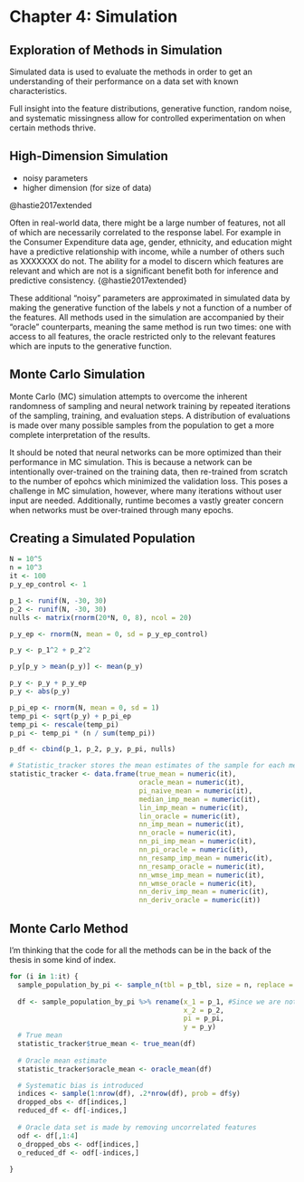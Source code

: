 # Chapter 4: Simulation

## Exploration of Methods in Simulation

Simulated data is used to evaluate the methods in order to get an understanding of their performance on a data set with known characteristics.

Full insight into the feature distributions, generative function, random noise, and systematic missingness allow for controlled experimentation on when certain methods thrive.

## High-Dimension Simulation
- noisy parameters
- higher dimension (for size of data)

@hastie2017extended

Often in real-world data, there might be a large number of features, not all of which are necessarily correlated to the response label. For example in the Consumer Expenditure data age, gender, ethnicity, and education might have a predictive relationship with income, while a number of others such as XXXXXXX do not. The ability for a model to discern which features are relevant and which are not is a significant benefit both for inference and predictive consistency. {@hastie2017extended} 
 
These additional "noisy" parameters are approximated in simulated data by making the generative function of the labels $y$ not a function of a number of the features. All methods used in the simulation are accompanied by their "oracle" counterparts, meaning the same method is run two times: one with access to all features, the oracle restricted only to the relevant features which are inputs to the generative function.

## Monte Carlo Simulation
Monte Carlo (MC) simulation attempts to overcome the inherent randomness of sampling and neural network training by repeated iterations of the sampling, training, and evaluation steps. A distribution of evaluations is made over many possible samples from the population to get a more complete interpretation of the results.

It should be noted that neural networks can be more optimized than their performance in MC simulation. This is because a network can be intentionally over-trained on the training data, then re-trained from scratch to the number of epohcs which minimized the validation loss. This poses a challenge in MC simulation, however, where many iterations without user input are needed. Additionally, runtime becomes a vastly greater concern when networks must be over-trained through many epochs.

## Creating a Simulated Population

```{r sim_population, echo = TRUE, warning = FALSE, cache = TRUE}
N = 10^5
n = 10^3
it <- 100
p_y_ep_control <- 1

p_1 <- runif(N, -30, 30)
p_2 <- runif(N, -30, 30)
nulls <- matrix(rnorm(20*N, 0, 8), ncol = 20)

p_y_ep <- rnorm(N, mean = 0, sd = p_y_ep_control)

p_y <- p_1^2 + p_2^2 

p_y[p_y > mean(p_y)] <- mean(p_y)

p_y <- p_y + p_y_ep
p_y <- abs(p_y)

p_pi_ep <- rnorm(N, mean = 0, sd = 1)
temp_pi <- sqrt(p_y) + p_pi_ep
temp_pi <- rescale(temp_pi)
p_pi <- temp_pi * (n / sum(temp_pi))

p_df <- cbind(p_1, p_2, p_y, p_pi, nulls)

# Statistic_tracker stores the mean estimates of the sample for each method
statistic_tracker <- data.frame(true_mean = numeric(it), 
                                oracle_mean = numeric(it),
                                pi_naive_mean = numeric(it),
                                median_imp_mean = numeric(it),
                                lin_imp_mean = numeric(it),
                                lin_oracle = numeric(it),
                                nn_imp_mean = numeric(it),
                                nn_oracle = numeric(it),
                                nn_pi_imp_mean = numeric(it),
                                nn_pi_oracle = numeric(it),
                                nn_resamp_imp_mean = numeric(it),
                                nn_resamp_oracle = numeric(it),
                                nn_wmse_imp_mean = numeric(it),
                                nn_wmse_oracle = numeric(it),
                                nn_deriv_imp_mean = numeric(it),
                                nn_deriv_oracle = numeric(it))
```

## Monte Carlo Method

I'm thinking that the code for all the methods can be in the back of the thesis in some kind of index.
```{r monte_carlo, echo = TRUE, warning = FALSE, cache=TRUE}
for (i in 1:it) {
  sample_population_by_pi <- sample_n(tbl = p_tbl, size = n, replace = FALSE, weight = p_pi)
  
  df <- sample_population_by_pi %>% rename(x_1 = p_1, #Since we are not dealing with population p_ anymore
                                           x_2 = p_2,
                                           pi = p_pi,
                                           y = p_y)
  # True mean
  statistic_tracker$true_mean <- true_mean(df)
  
  # Oracle mean estimate
  statistic_tracker$oracle_mean <- oracle_mean(df)

  # Systematic bias is introduced
  indices <- sample(1:nrow(df), .2*nrow(df), prob = df$y)
  dropped_obs <- df[indices,]
  reduced_df <- df[-indices,]
  
  # Oracle data set is made by removing uncorrelated features
  odf <- df[,1:4]
  o_dropped_obs <- odf[indices,]
  o_reduced_df <- odf[-indices,]
  
}
```

## 